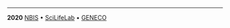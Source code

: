 
<hr/>

<div>
<span style="float:left; vertical-align:middle">
<b>2020</b> [NBIS](https://nbis.se/) • [SciLifeLab](https://www.scilifelab.se/) • [GENECO](https://www.biology.lu.se/education/phd-studies/graduate-research-school-in-genomic-ecology)
</span>
<span style="float:right; vertical-align:middle">
<span class="footericon" style="padding-right:4px; padding-left:4px">
<a href="https://nbis.se/"><i class="fas fa-globe-americas"></i></a>
</span>
<span class="footericon" style="padding-right:4px; padding-left:4px">
<a href="https://twitter.com/NBISwe"><i class="fab fa-twitter"></i></a>
</span>
<span class="footericon" style="padding-left:4px">
<a href="https://www.linkedin.com/company/nbisweden/"><i class="fab fa-linkedin"></i></a>
</span>
</span>
</div>
